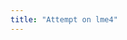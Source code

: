 ```yaml
---
title: "Attempt on lme4"
---
```





<style>

h1.title {
  font-size: 32px;
  color: slategrey;
}

h3 {
  font-size: 20px;
  color: grey;
}

</style>